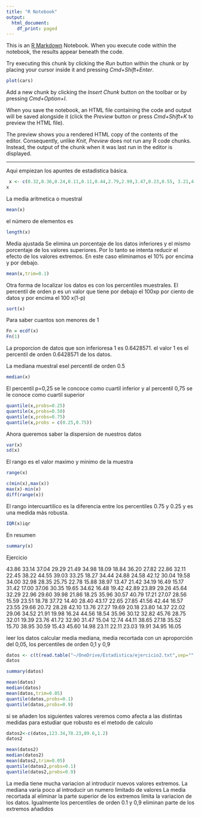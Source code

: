 ```yaml
---
title: "R Notebook"
output:
  html_document:
    df_print: paged
---
```


This is an [R Markdown](http://rmarkdown.rstudio.com) Notebook. When you execute code within the notebook, the results appear beneath the code. 

Try executing this chunk by clicking the *Run* button within the chunk or by placing your cursor inside it and pressing *Cmd+Shift+Enter*. 

```r
plot(cars)
```

Add a new chunk by clicking the *Insert Chunk* button on the toolbar or by pressing *Cmd+Option+I*.

When you save the notebook, an HTML file containing the code and output will be saved alongside it (click the *Preview* button or press *Cmd+Shift+K* to preview the HTML file). 

The preview shows you a rendered HTML copy of the contents of the editor. Consequently, unlike *Knit*, *Preview* does not run any R code chunks. Instead, the output of the chunk when it was last run in the editor is displayed.

----------------------------------

Aqui empiezan los apuntes de estadistica básica. 

```r
 x <- c(0.32,0.36,0.24,0.11,0.11,0.44,2.79,2.99,3.47,0.23,0.55, 3.21,4.02,0.23)
x
```
La media aritmetica o muestral
```r
mean(x)
```
el número de elementos es 
```r
length(x)
```
Media ajustada
Se elimina un porcentaje de los datos inferiores y el mismo porcentaje de los valores superiores.  Por lo tanto se intenta reducir el efecto de los valores extremos. En este caso eliminamos el 10% por encima y por debajo. 
```r
mean(x,trim=0.1)
```

Otra forma de localizar los datos es con los percentiles muestrales. El percentil de orden p es un valor que tiene por debajo el 100xp por ciento de datos y por encima el 100 x(1-p)
```r
sort(x)
```
Para saber cuantos son menores de 1
```r
Fn = ecdf(x)
Fn(1)
```
La proporcion de datos que son inferioresa 1 es 0.6428571. el valor 1 es el percentil de orden 0.6428571 de  los datos.

La mediana muestral esel percentil de orden 0.5 

```r
median(x)
```
El percentil p=0,25 se le concoce como cuartil inferior y al percentil 0,75 se le conoce como cuartil superior
```r
quantile(x,probs=0.25)
quantile(x,probs=0.50)
quantile(x,probs=0.75)
quantile(x,probs = c(0.25,0.75))
```
Ahora queremos saber la dispersion de nuestros datos 
```r
var(x)
sd(x)
```
El rango es el valor maximo y minimo de la muestra
```r
range(x)

c(min(x),max(x))
max(x)-min(x)
diff(range(x))
```
El rango intercuartilico es la diferencia entre los percentiles 0.75 y 0.25 y es una medida más robusta. 
```r
IQR(x)iqr
```

En resumen 
```r
summary(x)
```

Ejercicio

43.86 33.14 37.04 29.29 21.49 34.98 18.09 18.84 36.20 27.82 22.86 32.11
 22.45 38.22 44.55 39.03 33.25 18.27 34.44 24.88 24.58 42.12 30.04 19.58
 34.00 32.98 28.35 25.75 22.78 15.88 38.97 13.47 21.42 34.19 16.49 15.17
 31.42 17.00 37.06 30.35 19.65 34.62 16.48 19.42 42.89 23.89 29.26 45.64
 32.29 22.96 29.60 39.98 21.86 18.25 35.96 30.57 40.79 17.21 27.07 28.56
 15.59 23.51 18.78 37.72 14.40 28.40 43.17 22.65 27.85 41.56 42.44 16.57
 23.55 29.66 20.72 28.28 42.10 13.76 27.27 19.69 20.18 23.80 14.37 22.02
 29.06 34.52 21.91 19.98 16.24 44.56 18.54 35.96 30.12 32.82 45.76 28.75
 32.01 19.39 23.76 41.72 32.90 31.47 15.04 12.74 44.11 38.65 27.18 35.52
 15.70 38.95 30.59 15.43 45.60 14.98 23.11 22.11 23.03 19.91 34.95 16.05
 
 leer los datos calcular media mediana, media recortada con un aproporción del 0,05, los percentiles de orden 0,1 y 0,9


```r
datos <- c(t(read.table("~/OneDrive/Estadistica/ejercicio2.txt",sep="", quote="")))
datos

summary(datos)
```
 
```r
mean(datos)
median(datos)
mean(datos,trim=0.05)
quantile(datos,probs=0.1)
quantile(datos,probs=0.9)
```

si se añaden los siguientes valores veremos como afecta a las distintas medidas para estudiar que robusto es el metodo de calculo

```r
datos2<-c(datos,123.34,78.23,89.6,1.2)
datos2
```
```r
mean(datos2)
median(datos2)
mean(datos2,trim=0.05)
quantile(datos2,probs=0.1)
quantile(datos2,probs=0.9)
```
La media tiene mucha variacion al introducir nuevos valores extremos. 
La mediana varia poco al introducir un numero limitado de valores
La media recortada al eliminar la parte superior de los extremos limita la variacion de los datos. Igualmente los percentiles de orden 0.1 y 0,9 eliminan parte de los extremos añadidos
